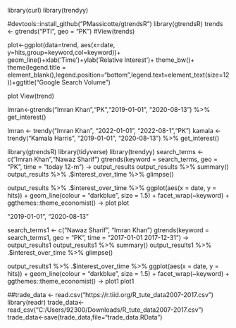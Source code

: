 library(curl)
library(trendyy)

#devtools::install_github("PMassicotte/gtrendsR")
library(gtrendsR)
trends <- gtrends("PTI", geo = "PK") 
#View(trends)

plot<-ggplot(data=trend, aes(x=date, y=hits,group=keyword,col=keyword))+
  geom_line()+xlab('Time')+ylab('Relative Interest')+ theme_bw()+
  theme(legend.title = element_blank(),legend.position="bottom",legend.text=element_text(size=12))+ggtitle("Google Search Volume")

plot
View(trend)


Imran<-gtrends("Imran Khan","PK","2019-01-01", "2020-08-13") %>% get_interest()

Imran <- trendy("Imran Khan", "2022-01-01", "2022-08-1","PK") 
kamala <- trendy("Kamala Harris", "2019-01-01", "2020-08-13") %>% get_interest()

library(gtrendsR)
library(tidyverse)
library(trendyy)
search_terms <- c("Imran Khan","Nawaz Sharif")
gtrends(keyword = search_terms,
        geo = "PK",
        time = "today 12-m") -> output_results
output_results %>% summary()
output_results %>% 
  .$interest_over_time %>%
  glimpse()

output_results %>%
  .$interest_over_time %>%
  ggplot(aes(x = date, y = hits)) +
  geom_line(colour = "darkblue", size = 1.5) +
  facet_wrap(~keyword) +
  ggthemes::theme_economist() -> plot
plot

"2019-01-01", "2020-08-13"

search_terms1 <- c("Nawaz Sharif", "Imran Khan")
gtrends(keyword = search_terms1,
        geo = "PK",
        time = "2017-01-01 2017-12-31") -> output_results1
output_results1 %>% summary()
output_results1 %>% 
  .$interest_over_time %>%
  glimpse()

output_results1 %>%
  .$interest_over_time %>%
  ggplot(aes(x = date, y = hits)) +
  geom_line(colour = "darkblue", size = 1.5) +
  facet_wrap(~keyword) +
  ggthemes::theme_economist() -> plot1
plot1




##trade_data <- read.csv("https://r.tiid.org/R_tute_data2007-2017.csv")
library(readr)
trade_data<-read_csv("C:/Users/92300/Downloads/R_tute_data2007-2017.csv")
trade_data<-save(trade_data,file="trade_data.RData")
